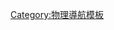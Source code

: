 {{Navbox
| name = 磁状态
| title=[[磁性|磁状态]]
| listclass = hlist
| list1=
* [[抗磁性]]
* [[超抗磁性]]
* [[顺磁性]]
* [[超顺磁性]]
* [[铁磁性]]
* {{le|超铁磁性|Superferromagnetism}}
* [[反铁磁性]]
* [[亚铁磁性]]
* [[螺旋磁性]]
* {{le|变磁性|metamagnetism}}
* {{le|混磁性|mictomagnetism}}
* [[自旋玻璃]]
* [[自旋冰]]
* [[铁磁超导体]]

}}<noinclude>

[[Category:物理導航模板]]
</noinclude>